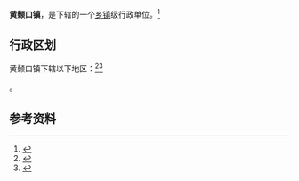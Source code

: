 {{中国乡级行政区|42/02/22/102/000}}

'''黄颡口镇'''，是{{PRC admin/fullname|42/02/22/102/000|3}}下辖的一个[[乡镇|乡镇]]级行政单位。<ref>{{PRC admin/ref sgc|{{PRC admin/parent|42/02/22/102/000}}}}</ref>

== 行政区划 ==

黄颡口镇下辖以下地区：<ref>{{PRC admin/ref sgc|42/02/22/102/000}}</ref><ref>{{Cite news |url=http://www.yidianzixun.com/article/0JiAS1mc?s=oppobrowser&appid=oppobrowser&__pf__=detail&__fromId__=8000&__barStyle__=1_1 |title=湖北一家五口在长江游泳溺亡 含4名未成年人 [一点资讯] |author=长江日报 |date=2018-08-04 |work=新京报 |accessdate=2018-08-06 |quote=8月3日晚，家住黄石市阳新县黄颡口镇三洲村的村民何先生向长江日报新闻热线报料 }}{{Dead link|date=2019年11月 |bot=InternetArchiveBot |fix-attempted=yes }}</ref>

{{PRC admin/children|42/02/22/102/000}}。

== 参考资料 ==

{{reflist}}

{{行政区划小作品}}
{{PRC admin/navcat|42/02/22/102/000}}